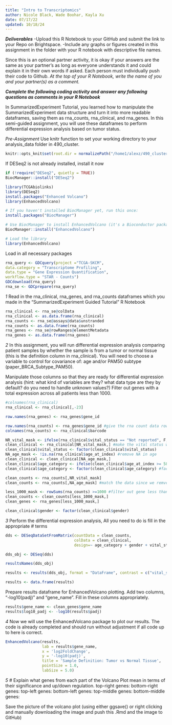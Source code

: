 ```yaml
---
title: "Intro to Transcriptomics"
author: Nicole Black, Wade Boohar, Kayla Xu
date: 07/17/22
updated: 10/18/24
---
```


***Deliverables***
-Upload this R Notebook to your GitHub and submit the link to your Repo on Brightspace.
-Include any graphs or figures created in this assignment in the folder with your R notebook with descriptive file names.

Since this is an optional partner activity, it is okay if your answers are the same as your partner’s as long as everyone understands it and could explain it in their own words if asked. Each person must individually push their code to Github. *At the top of your R Notebook, write the name of you and your partner(s) as a comment.*

***Complete the following coding activity and answer any following questions as comments in your R Notebook***

In SummarizedExperiment Tutorial, you learned how to manipulate the SummarizedExperiment data structure and turn it into more readable dataframes, saving them as rna_counts, rna_clinical, and rna_genes. In this semi-guided assignment, you will use these dataframes to perform differential expression analysis based on tumor status.

*Pre-Assignment*
Use knitr function to set your working directory to your analysis_data folder in 490_cluster.
```r
knitr::opts_knit$set(root.dir = normalizePath("/home1/alexz/490_cluster/analysis_data"))
```

If DESeq2 is not already installed, install it now
```r
if (!require("DESeq2", quietly = TRUE))
BiocManager::install("DESeq2")
```
```r
library(TCGAbiolinks)
library(DESeq2)
install.packages("Enhanced Volcano")
library(EnhancedVolcano)
```
```r
# If you haven't installed BiocManager yet, run this once:
install.packages("BiocManager")

# Use BiocManager to install EnhancedVolcano (it's a Bioconductor package)
BiocManager::install("EnhancedVolcano")

# Load the library
library(EnhancedVolcano)

```



Load in all necessary packages
```r
rna_query <- GDCquery(project ="TCGA-SKCM",
data.category = "Transcriptome Profiling",
data.type = "Gene Expression Quantification",
workflow.type = "STAR - Counts")
GDCdownload(rna_query)
rna_se <- GDCprepare(rna_query)
```



*1*
Read in the rna_clinical, rna_genes, and rna_counts dataframes which you made in the "SummarizedExperiment Guided Tutorial" R Notebook

```r
rna_clinical <- rna_se@colData
rna_clinical <- as.data.frame(rna_clinical)
rna_counts <- rna_se@assays@data$unstranded
rna_counts <- as.data.frame(rna_counts)
rna_genes <- rna_se@rowRanges@elementMetadata
rna_genes <- as.data.frame(rna_genes)

```


*2*
In this assignment, you will run differential expression analysis comparing patient samples by whether the sample is from a tumor or normal tissue (this is the definition column in rna_clinical). You will need to choose a variable to control for covariance of: age and/or PAM50 subtype (paper_BRCA_Subtype_PAM50). 

Manipulate those columns so that they are ready for differential expression analysis (hint: what kind of variables are they? what data type are they by default? do you need to handle unknown values?) Filter out genes with a total expression across all patients less than 1000.
```r
#colnames(rna_clinical)
rna_clinical <- rna_clinical[,-23]
```
```r
row.names(rna_genes) <- rna_genes$gene_id
```

```r
row.names(rna_counts) <- rna_genes$gene_id #give the rna count data row and col names
colnames(rna_counts) <- rna_clinical$barcode
```
```r
NR_vital_mask <- ifelse(rna_clinical$vital_status == "Not reported", F, T)
clean_clinical <- rna_clinical[NR_vital_mask,] #make the vital status with no NA
clean_clinical$vital_status <- factor(clean_clinical$vital_status)
NA_age_mask <- !is.na(rna_clinical$age_at_index) #remove NA in age 
clean_clinical <- clean_clinical[NA_age_mask,]
clean_clinical$age_category <- ifelse(clean_clinical$age_at_index >= 58, "old", "young")#create new col with young and old 
clean_clinical$age_category <- factor(clean_clinical$age_category) #facotr the data

```
```r
clean_counts <- rna_counts[,NR_vital_mask]
clean_counts <- rna_counts[,NA_age_mask] #match the data since we remved some
```
```r
less_1000_mask <- rowSums(rna_counts) >=1000 #filter out gene less than 1000
clean_counts <- clean_counts[less_1000_mask,]
clean_genes <- rna_genes[less_1000_mask,]
```
```r
clean_clinical$gender <- factor(clean_clinical$gender)
```







*3*
Perform the differential expression analysis, All you need to do is fill in the appropriate # terms
```r
dds <- DESeqDataSetFromMatrix(countData = clean_counts,
                              colData = clean_clinical,
                              design=~ age_category + gender + vital_status)

dds_obj <- DESeq(dds)

resultsNames(dds_obj)

results <- results(dds_obj, format = "DataFrame", contrast = c("vital_status", "Dead" , "Alive"))

results <- data.frame(results)
```

Prepare results dataframe for EnhancedVolcano plotting. Add two columns, "-log10(padj)" and "gene_name". Fill in these columns appropriately.
```r
results$gene_name <- clean_genes$gene_name
results$log10_padj <- -log10(results$padj)
```

*4*
Now we will use the EnhancedVolcano package to plot our results. The code is already completed and should run without adjustment if all code up to here is correct.
```r
EnhancedVolcano(results,
                lab = results$gene_name,
                x = 'log2FoldChange',
                y = '-log10(padj)',
                title = 'Sample Definition: Tumor vs Normal Tissue',
                pointSize = 1.0,
                labSize = 5.0)
```

*5*
# Explain what genes from each part of the Volcano Plot mean in terms of their significance and up/down regulation. 
top-right genes: 
bottom-right genes: 
top-left genes: 
bottom-left genes: 
top-middle genes: 
bottom-middle genes: 

Save the picture of the volcano plot (using either ggsave() or right clicking and manually downloading the image and push this .Rmd and the image to GitHub)

